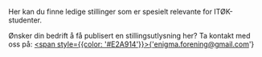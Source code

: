 Her kan du finne ledige stillinger som er spesielt relevante for ITØK-studenter.

Ønsker din bedrift å få publisert en stillingsutlysning her? Ta kontakt med oss på: <a href='mailto:enigma.forening@gmail.com'><span style={{color: '#E2A914'}}>{'enigma.forening@gmail.com'}</span></a>



<Cookie />